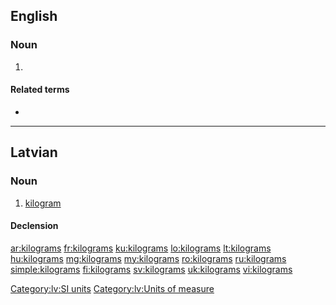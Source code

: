 {{also|kilo-grams}}
==English==

===Noun===
{{head|en|noun plural form}}

# {{plural of|kilogram|lang=en}}

====Related terms====
* {{l|mul|kgs}}

----

==Latvian==

===Noun===
{{lv-noun|m|1st}}

# [[kilogram]] {{gloss|[[SI]] [[unit]] of [[measure]], [[equivalent]] to 1000 [[gram]]s}}

====Declension====
{{lv-decl-noun|kilogram|s|1st}}

[[Category:lv:SI units]]
[[Category:lv:Units of measure]]

[[ar:kilograms]]
[[fr:kilograms]]
[[ku:kilograms]]
[[lo:kilograms]]
[[lt:kilograms]]
[[hu:kilograms]]
[[mg:kilograms]]
[[my:kilograms]]
[[ro:kilograms]]
[[ru:kilograms]]
[[simple:kilograms]]
[[fi:kilograms]]
[[sv:kilograms]]
[[uk:kilograms]]
[[vi:kilograms]]